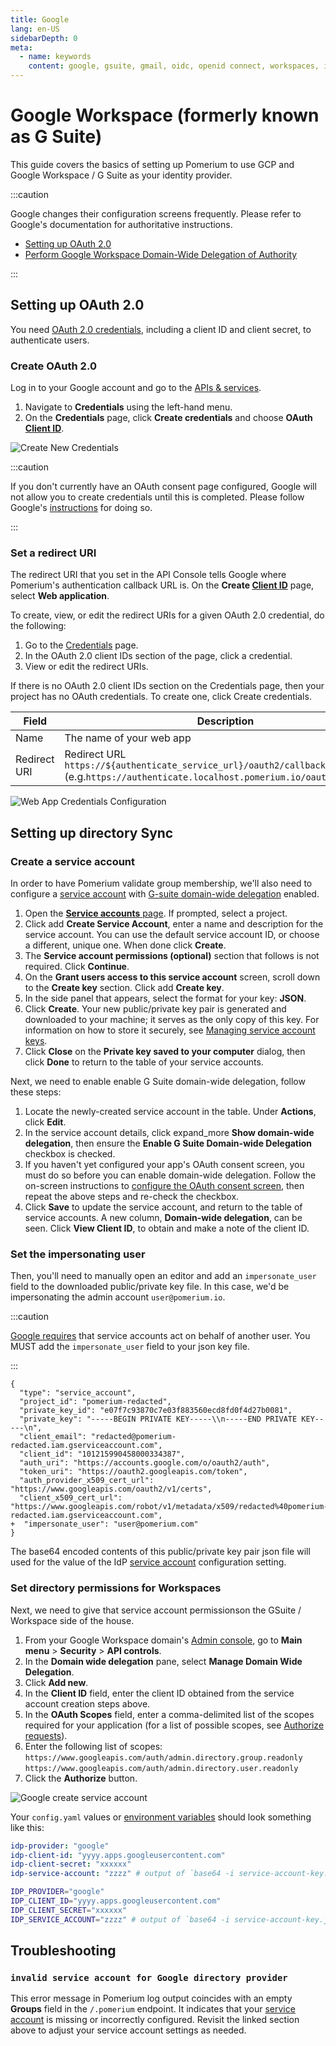 ```yaml
---
title: Google
lang: en-US
sidebarDepth: 0
meta:
  - name: keywords
    content: google, gsuite, gmail, oidc, openid connect, workspaces, identity provider, idp
---
```



# Google Workspace (formerly known as G Suite)

This guide covers the basics of setting up Pomerium to use GCP and Google Workspace / G Suite as your identity provider.

:::caution

Google changes their configuration screens frequently. Please refer to Google's documentation for authoritative instructions.

- [Setting up OAuth 2.0](https://developers.google.com/identity/protocols/oauth2/openid-connect)
- [Perform Google Workspace Domain-Wide Delegation of Authority](https://developers.google.com/admin-sdk/directory/v1/guides/delegation)

:::

## Setting up OAuth 2.0

You need [OAuth 2.0 credentials](https://developers.google.com/identity/protocols/oauth2/openid-connect), including a client ID and client secret, to authenticate users.

### Create OAuth 2.0

Log in to your Google account and go to the [APIs & services](https://console.developers.google.com/projectselector/apis/credentials).

1. Navigate to **Credentials** using the left-hand menu.
2. On the **Credentials** page, click **Create credentials** and choose **OAuth [Client ID]**.

![Create New Credentials](./img/google/google-credentials.png)

:::caution

If you don't currently have an OAuth consent page configured, Google will not allow you to create credentials until this is completed. Please follow Google's [instructions](https://developers.google.com/identity/protocols/oauth2/openid-connect#consentpageexperience) for doing so.

:::

### Set a redirect URI

The redirect URI that you set in the API Console tells Google where Pomerium's authentication callback URL is. On the **Create [Client ID]** page, select **Web application**.

To create, view, or edit the redirect URIs for a given OAuth 2.0 credential, do the following:

1. Go to the [Credentials](https://console.developers.google.com/apis/credentials) page.
2. In the OAuth 2.0 client IDs section of the page, click a credential.
3. View or edit the redirect URIs.

If there is no OAuth 2.0 client IDs section on the Credentials page, then your project has no OAuth credentials. To create one, click Create credentials.

Field        | Description
------------ | ------------------------------------------------------------------------
Name         | The name of your web app
Redirect URI | Redirect URL `https://${authenticate_service_url}/oauth2/callback` (e.g.`https://authenticate.localhost.pomerium.io/oauth2/callback`)

![Web App Credentials Configuration](./img/google/google-create-client-id-config.png)

## Setting up directory Sync

### Create a service account

In order to have Pomerium validate group membership, we'll also need to configure a [service account](https://console.cloud.google.com/iam-admin/serviceaccounts) with [G-suite domain-wide delegation](https://developers.google.com/admin-sdk/directory/v1/guides/delegation) enabled.

1. Open the [**Service accounts** page](https://console.developers.google.com/iam-admin/serviceaccounts). If prompted, select a project.
2. Click add **Create Service Account**, enter a name and description for the service account. You can use the default service account ID, or choose a different, unique one. When done click **Create**.
3. The **Service account permissions (optional)** section that follows is not required. Click **Continue**.
4. On the **Grant users access to this service account** screen, scroll down to the **Create key** section. Click add **Create key**.
5. In the side panel that appears, select the format for your key: **JSON**.
6. Click **Create**. Your new public/private key pair is generated and downloaded to your machine; it serves as the only copy of this key. For information on how to store it securely, see [Managing service account keys](https://cloud.google.com/iam/docs/understanding-service-accounts#managing_service_account_keys).
7. Click **Close** on the **Private key saved to your computer** dialog, then click **Done** to return to the table of your service accounts.

Next, we need to enable enable G Suite domain-wide delegation, follow these steps:

1. Locate the newly-created service account in the table. Under **Actions**, click **Edit**.
2. In the service account details, click expand_more **Show domain-wide delegation**, then ensure the **Enable G Suite Domain-wide Delegation** checkbox is checked.
3. If you haven't yet configured your app's OAuth consent screen, you must do so before you can enable domain-wide delegation. Follow the on-screen instructions to [configure the OAuth consent screen](https://support.google.com/cloud/answer/10311615?hl=en&ref_topic=3473162#), then repeat the above steps and re-check the checkbox.
4. Click **Save** to update the service account, and return to the table of service accounts. A new column, **Domain-wide delegation**, can be seen. Click **View Client ID**, to obtain and make a note of the client ID.

### Set the impersonating user


Then, you'll need to manually open an editor and add an `impersonate_user` field to the downloaded public/private key file. In this case, we'd be impersonating the admin account `user@pomerium.io`.

:::caution

[Google requires](https://stackoverflow.com/questions/48585700/is-it-possible-to-call-apis-from-service-account-without-acting-on-behalf-of-a-u/48601364#48601364) that service accounts act on behalf of another user. You MUST add the `impersonate_user` field to your json key file.

:::

```git
{
  "type": "service_account",
  "project_id": "pomerium-redacted",
  "private_key_id": "e07f7c93870c7e03f883560ecd8fd0f4d27b0081",
  "private_key": "-----BEGIN PRIVATE KEY-----\\n-----END PRIVATE KEY-----\n",
  "client_email": "redacted@pomerium-redacted.iam.gserviceaccount.com",
  "client_id": "101215990458000334387",
  "auth_uri": "https://accounts.google.com/o/oauth2/auth",
  "token_uri": "https://oauth2.googleapis.com/token",
  "auth_provider_x509_cert_url": "https://www.googleapis.com/oauth2/v1/certs",
  "client_x509_cert_url": "https://www.googleapis.com/robot/v1/metadata/x509/redacted%40pomerium-redacted.iam.gserviceaccount.com",
+  "impersonate_user": "user@pomerium.com"
}
```

The base64 encoded contents of this public/private key pair json file will used for the value of the IdP [service account] configuration setting.

### Set directory permissions for Workspaces

Next, we need to give that service account permissionson the GSuite / Workspace side of the house.

1. From your Google Workspace domain's [Admin console](http://admin.google.com/), go to **Main menu** > **Security** > **API controls**.
2. In the **Domain wide delegation** pane, select **Manage Domain Wide Delegation**.
3. Click **Add new**.
4. In the **Client ID** field, enter the client ID obtained from the service account creation steps above.
5. In the **OAuth Scopes** field, enter a comma-delimited list of the scopes required for your application (for a list of possible scopes, see [Authorize requests](https://developers.google.com/admin-sdk/directory/v1/guides/authorizing)).
6. Enter the following list of scopes: `https://www.googleapis.com/auth/admin.directory.group.readonly` `https://www.googleapis.com/auth/admin.directory.user.readonly`
7. Click the **Authorize** button.

![Google create service account](./img/google/google-gsuite-add-scopes.png)


Your `config.yaml` values or [environment variables] should look something like this:

<Tabs>
<TabItem value="config.yaml" label="config.yaml">

```yaml
idp-provider: "google"
idp-client-id: "yyyy.apps.googleusercontent.com"
idp-client-secret: "xxxxxx"
idp-service-account: "zzzz" # output of `base64 -i service-account-key.json`, with impersonate_user set.
```

</TabItem>
<TabItem value="Environment Variables" label="Environment Variables">

```bash
IDP_PROVIDER="google"
IDP_CLIENT_ID="yyyy.apps.googleusercontent.com"
IDP_CLIENT_SECRET="xxxxxx"
IDP_SERVICE_ACCOUNT="zzzz" # output of `base64 -i service-account-key.json`, with impersonate_user set.
```

</TabItem>
</Tabs>

## Troubleshooting

### `invalid service account for Google directory provider`

This error message in Pomerium log output coincides with an empty **Groups** field in the `/.pomerium` endpoint. It indicates that your [service account](#create-a-service-account) is missing or incorrectly configured. Revisit the linked section above to adjust your service account settings as needed.

[client id]: /reference/identity-provider-client-id
[client secret]: /reference/identity-provider-client-secret
[environment variables]: https://en.wikipedia.org/wiki/Environment_variable
[oauth2]: https://oauth.net/2/
[openid connect]: https://en.wikipedia.org/wiki/OpenID_Connect
[service account]: /reference/identity-provider-service-account
